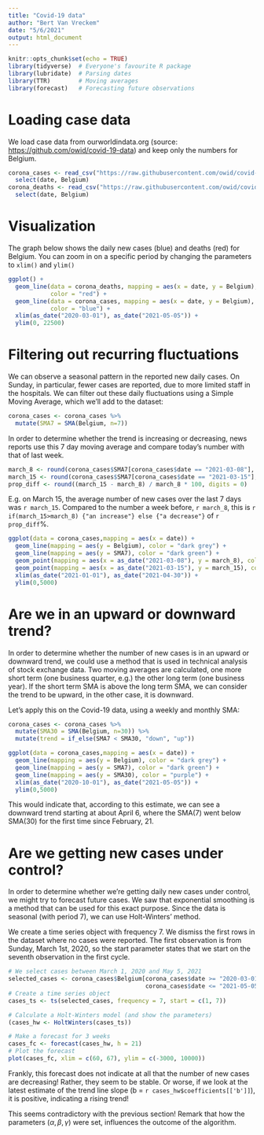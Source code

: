 ```yaml
---
title: "Covid-19 data"
author: "Bert Van Vreckem"
date: "5/6/2021"
output: html_document
---
```


```r
knitr::opts_chunk$set(echo = TRUE)
library(tidyverse)  # Everyone's favourite R package
library(lubridate)  # Parsing dates
library(TTR)        # Moving averages
library(forecast)   # Forecasting future observations
```

# Loading case data

We load case data from ourworldindata.org (source: <https://github.com/owid/covid-19-data>) and keep only the numbers for Belgium.

```r
corona_cases <- read_csv("https://raw.githubusercontent.com/owid/covid-19-data/master/public/data/jhu/new_cases.csv") %>%
  select(date, Belgium)
corona_deaths <- read_csv("https://raw.githubusercontent.com/owid/covid-19-data/master/public/data/jhu/new_deaths.csv") %>%
  select(date, Belgium)
```
# Visualization

The graph below shows the daily new cases (blue) and deaths (red) for Belgium. You can zoom in on a specific period by changing the parameters to `xlim()` and `ylim()`

```r
ggplot() +
  geom_line(data = corona_deaths, mapping = aes(x = date, y = Belgium),
            color = "red") +
  geom_line(data = corona_cases, mapping = aes(x = date, y = Belgium),
            color = "blue") +
  xlim(as_date("2020-03-01"), as_date("2021-05-05")) +
  ylim(0, 22500)
```

# Filtering out recurring fluctuations

We can observe a seasonal pattern in the reported new daily cases. On Sunday, in particular, fewer cases are reported, due to more limited staff in the hospitals. We can filter out these daily fluctuations using a Simple Moving Average, which we'll add to the dataset:

```r
corona_cases <- corona_cases %>%
  mutate(SMA7 = SMA(Belgium, n=7))
```

In order to determine whether the trend is increasing or decreasing, news reports use this 7 day moving average and compare today's number with that of last week. 

```r
march_8 <- round(corona_cases$SMA7[corona_cases$date == "2021-03-08"], digits = 0)
march_15 <- round(corona_cases$SMA7[corona_cases$date == "2021-03-15"], digits = 0)
prop_diff <- round((march_15 - march_8) / march_8 * 100, digits = 0)
```

E.g. on March 15, the average number of new cases over the last 7 days was `r march_15`. Compared to the number a week before, `r march_8`, this is `r if(march_15>march_8) {"an increase"} else {"a decrease"}` of `r prop_diff`%.

```r
ggplot(data = corona_cases,mapping = aes(x = date)) +
  geom_line(mapping = aes(y = Belgium), color = "dark grey") +
  geom_line(mapping = aes(y = SMA7), color = "dark green") +
  geom_point(mapping = aes(x = as_date("2021-03-08"), y = march_8), colour = "purple") +
  geom_point(mapping = aes(x = as_date("2021-03-15"), y = march_15), colour = "purple") +
  xlim(as_date("2021-01-01"), as_date("2021-04-30")) +
  ylim(0,5000)
```

# Are we in an upward or downward trend?

In order to determine whether the number of new cases is in an upward or downward trend, we could use a method that is used in technical analysis of stock exchange data. Two moving averages are calculated, one more short term (one business quarter, e.g.) the other long term (one business year). If the short term SMA is above the long term SMA, we can consider the trend to be upward, in the other case, it is downward.

Let's apply this on the Covid-19 data, using a weekly and monthly SMA:

```r
corona_cases <- corona_cases %>%
  mutate(SMA30 = SMA(Belgium, n=30)) %>%
  mutate(trend = if_else(SMA7 < SMA30, "down", "up"))

ggplot(data = corona_cases,mapping = aes(x = date)) +
  geom_line(mapping = aes(y = Belgium), color = "dark grey") +
  geom_line(mapping = aes(y = SMA7), color = "dark green") +
  geom_line(mapping = aes(y = SMA30), color = "purple") + 
  xlim(as_date("2020-10-01"), as_date("2021-05-05")) +
  ylim(0,5000)
```

This would indicate that, according to this estimate, we can see a downward trend starting at about April 6, where the SMA(7) went below SMA(30) for the first time since February, 21.

# Are we getting new cases under control?

In order to determine whether we're getting daily new cases under control, we might try to forecast future cases. We saw that exponential smoothing is a method that can be used for this exact purpose. Since the data is seasonal (with period 7), we can use Holt-Winters' method.

We create a time series object with frequency 7. We dismiss the first rows in the dataset where no cases were reported. The first observation is from Sunday, March 1st, 2020, so the start parameter states that we start on the seventh observation in the first cycle.

```r
# We select cases between March 1, 2020 and May 5, 2021
selected_cases <- corona_cases$Belgium[corona_cases$date >= "2020-03-01" &
                                       corona_cases$date <= "2021-05-05"]
# Create a time series object
cases_ts <- ts(selected_cases, frequency = 7, start = c(1, 7)) 

# Calculate a Holt-Winters model (and show the parameters)
(cases_hw <- HoltWinters(cases_ts))

# Make a forecast for 3 weeks
cases_fc <- forecast(cases_hw, h = 21)
# Plot the forecast
plot(cases_fc, xlim = c(60, 67), ylim = c(-3000, 10000))
```

Frankly, this forecast does not indicate at all that the number of new cases are decreasing! Rather, they seem to be stable. Or worse, if we look at the latest estimate of the trend line slope (b = `r cases_hw$coefficients[['b']]`), it is positive, indicating a rising trend!

This seems contradictory with the previous section! Remark that how the parameters ($\alpha, \beta, \gamma$) were set, influences the outcome of the algorithm.

